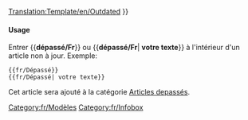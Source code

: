 <noinclude>[[Translation:Template/en/Outdated]]</noinclude><noinclude></noinclude>{{en/Ambox| type  = content
| image = en/Outdated content.png | alt = Contenu Dépassé
| text  = <strong>À mettre à jour</strong><br />
Cette article ou une de ses section n'est plus à jour. Une partie de son contenu peut ne plus exister suite aux changements de la dernière version. Veuillez mettre à jour cet article. {{#IF: {{{1|}}} |<br>{{{1}}}|}}
}}<includeonly>{{{2|[[Category:fr/Articles depassés]]}}}</includeonly><noinclude>

====Usage====
Entrer <nowiki>{{</nowiki>'''dépassé/Fr'''<nowiki>}}</nowiki> ou <nowiki>{{</nowiki>'''dépassé/Fr'''| '''votre texte'''<nowiki>}}</nowiki> à l'intérieur d'un article non à jour. Exemple:
<pre>
{{fr/Dépassé}} 
{{fr/Dépassé| votre texte}}
</pre>
Cet article sera ajouté à la catégorie [[:Category:fr/Articles depassés|Articles depassés]].

[[Category:fr/Modèles]][[Category:fr/Infobox]]</noinclude>